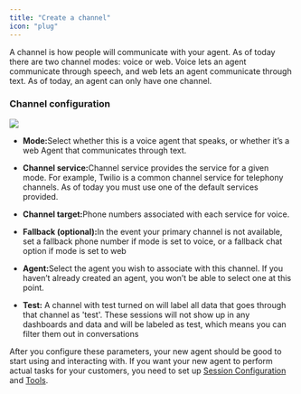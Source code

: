 ```yaml
---
title: "Create a channel"
icon: "plug"
---
```


A channel is how people will communicate with your agent. As of today there are two channel modes: voice or web. Voice lets an agent communicate through speech, and web lets an agent communicate through text. As of today, an agent can only have one channel. 

### Channel configuration

![](/images/create_channel.jpg)

* **Mode:**&#x53;elect whether this is a voice agent that speaks, or whether it’s a web Agent that communicates through text.

* **Channel service:**&#x43;hannel service provides the service for a given mode. For example, Twilio is a common channel service for telephony channels. As of today you must use one of the default services provided. 

* **Channel target:**&#x50;hone numbers associated with each service for voice. 

* **Fallback (optional):**&#x49;n the event your primary channel is not available, set a fallback phone number if mode is set to voice, or a fallback chat option if mode is set to web 

* **Agent:**&#x53;elect the agent you wish to associate with this channel. If you haven’t already created an agent, you won’t be able to select one at this point. 

* **Test:** A channel with test turned on will label all data that goes through that channel as 'test'. These sessions will not show up in any dashboards and data and will be labeled as test, which means you can filter them out in conversations

After you configure these parameters, your new agent should be good to start using and interacting with. If you want your new agent to perform actual tasks for your customers, you need to set up [Session Configuration](/workspaces/SessionConfig.mdx) and [Tools](/Resources/Tools.mdx).